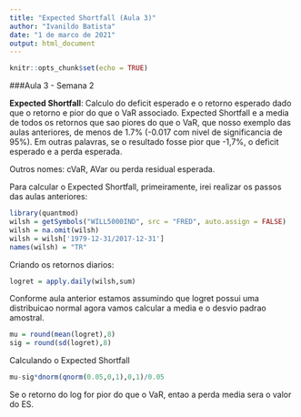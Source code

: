 ---
title: "Expected Shortfall (Aula 3)"
author: "Ivanildo Batista"
date: "1 de marco de 2021"
output: html_document
---

```{r setup, include=FALSE}
knitr::opts_chunk$set(echo = TRUE)
```

###Aula 3 - Semana 2

**Expected Shortfall**: Calculo do deficit esperado e o retorno esperado dado que o retorno e pior do que o VaR associado. Expected Shortfall e a media de todos os retornos que sao piores do que o VaR, que nosso exemplo das aulas anteriores, de menos de 1.7% (-0.017 com nivel de significancia de 95%). Em outras palavras, se o resultado fosse pior que -1,7%, o deficit esperado e a perda esperada.

Outros nomes: cVaR, AVar ou perda residual esperada.

Para calcular o Expected Shortfall, primeiramente, irei realizar os passos das aulas anteriores:

```{r}
library(quantmod)
wilsh = getSymbols("WILL5000IND", src = "FRED", auto.assign = FALSE)
wilsh = na.omit(wilsh)
wilsh = wilsh['1979-12-31/2017-12-31']
names(wilsh) = "TR"
```

Criando os retornos diarios:

```{r}
logret = apply.daily(wilsh,sum)
```

Conforme aula anterior estamos assumindo que logret possui uma distribuicao normal agora vamos calcular a media e o desvio padrao amostral.

```{r}
mu = round(mean(logret),8)
sig = round(sd(logret),8)
```

Calculando o Expected Shortfall

```{r}
mu-sig*dnorm(qnorm(0.05,0,1),0,1)/0.05
```

Se o retorno do log for pior do que o VaR, entao a perda media sera o valor do ES.